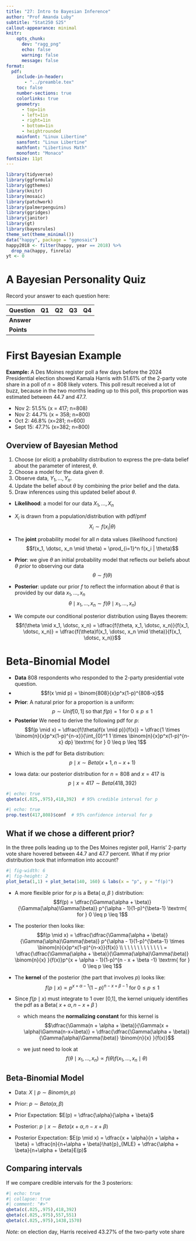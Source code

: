```yaml
---
title: "27: Intro to Bayesian Inference"
author: "Prof Amanda Luby"
subtitle: "Stat250 S25"
callout-appearance: minimal
knitr:
    opts_chunk: 
      dev: "ragg_png"
      echo: false
      warning: false
      message: false
format:
  pdf:
    include-in-header: 
       - "../preamble.tex"
    toc: false
    number-sections: true
    colorlinks: true
    geometry:
      - top=1in
      - left=1in
      - right=1in
      - bottom=1in
      - heightrounded
    mainfont: "Linux Libertine"
    sansfont: "Linux Libertine"
    mathfont: "Libertinus Math"
    monofont: "Monaco"
fontsize: 11pt
---
```


```r
library(tidyverse)
library(ggformula)
library(ggthemes)
library(knitr)
library(mosaic)
library(patchwork)
library(palmerpenguins)
library(ggridges)
library(janitor)
library(gt)
library(bayesrules)
theme_set(theme_minimal())
data("happy", package = "ggmosaic")
happy2018 <- filter(happy, year == 2018) %>%
  drop_na(happy, finrela)
yt <- 0
```

# A Bayesian Personality Quiz

Record your answer to each question here:

| **Question**   | Q1  | Q2  | Q3  | Q4  |
|------------|-----|-----|-----|-----|
| **Answer** |     |     |     |     |
| **Points** |     |     |     |     |

# First Bayesian Example

**Example:** A Des Moines register poll a few days before the 2024 Presidential election showed Kamala Harris with 51.61% of the 2-party vote share in a poll of $n=808$ likely voters. This poll result received a lot of buzz, because in the two months leading up to this poll, this proportion was estimated between 44.7 and 47.7. 

- Nov 2: 51.5% (x = 417; n=808)
- Nov 2: 44.7% (x = 358; n=800)
- Oct 2: 46.8% (x=281; n=600)
- Sept 15: 47.7% (x=382; n=800)

## Overview of Bayesian Method

1. Choose (or elicit) a probability distribution to express the pre-data belief about the parameter of interest, $\theta$.
2. Choose a model for the data given $\theta$.
3. Observe data, $Y_1, \ldots, Y_n$.
4. Update the belief about $\theta$ by combining the prior belief and the data.
5. Draw inferences using this updated belief about $\theta$.

- **Likelihood**: a model for our data $X_1, \dotsc, X_n$

-  $X_i$ is drawn from a population/distribution with pdf/pmf $$X_i \sim f(x_i | \theta)$$

- The **joint** probability model for all $n$ data values (likelihood function)
$$f(x_1, \dotsc, x_n \mid \theta) = \prod_{i=1}^n f(x_i | \theta)$$
- **Prior**: we give $\theta$ an initial probability model that reflects our beliefs about $\theta$ *prior* to observing our data
$$\theta \sim f(\theta)$$
- **Posterior**: update our prior $f$ to reflect the information about $\theta$ that is provided by our data $x_1, \dotsc, x_n$
$$\theta \mid  x_1, \dotsc, x_n \sim f(\theta \mid x_1, \dotsc, x_n)$$
- We compute our conditional posterior distribution using Bayes theorem:
$$f(\theta \mid  x_1, \dotsc, x_n) = \dfrac{f(\theta, x_1, \dotsc, x_n)}{f(x_1, \dotsc, x_n)} = \dfrac{f(\theta)f(x_1, \dotsc, x_n \mid \theta)}{f(x_1, \dotsc, x_n)}$$

# Beta-Binomial Model
- **Data** 808 respondents who responded to the 2-party presidential vote question. 
- $$f(x \mid p) = \binom{808}{x}p^x(1-p)^{808-x}$$
- **Prior**: A natural prior for a proportion is a uniform:
$$p \sim Unif[0,1] \textrm{ so that } f(p) = 1 \textrm{ for } 0 \leq p \leq 1$$
- **Posterior** We need to derive the following pdf for $p$:
$$f(p \mid  x)  = \dfrac{f(\theta)f(x \mid p)}{f(x)} = \dfrac{1 \times \binom{n}{x}p^x(1-p)^{n-x}}{\int_{0}^1 1 \times \binom{n}{x}p^x(1-p)^{n-x} dp} \textrm{ for } 0 \leq p \leq 1$$

\vspace{4in}

- Which is the pdf for Beta distribution:
$$p \mid x \sim Beta(x + 1, n - x + 1)$$

- Iowa data: our posterior distribution for $n=808$ and $x=417$ is
$$p \mid x = 417 \sim Beta(418, 392)$$

```r
#| echo: true
qbeta(c(.025,.975),418,392)  # 95% credible interval for p
```

```r
#| echo: true
prop.test(417,808)$conf  # 95% confidence interval for p
```

## What if we chose a different prior? 

In the three polls leading up to the Des Moines register poll, Harris' 2-party vote share hovered between 44.7 and 47.7 percent. What if my prior distribution took that information into account? 

```r
#| fig-width: 6
#| fig-height: 2
plot_beta(1,1) + plot_beta(140, 160) & labs(x = "p", y = "f(p)")
```

- A more flexible prior for $p$ is a Beta( $\alpha, \beta$ ) distribution:
$$f(p) = \dfrac{\Gamma(\alpha + \beta)}{\Gamma(\alpha)\Gamma(\beta)} p^{\alpha - 1}(1-p)^{\beta-1} \textrm{ for } 0 \leq p \leq 1$$

- The posterior then looks like:
$$f(p \mid  x)   = \dfrac{\dfrac{\Gamma(\alpha + \beta)}{\Gamma(\alpha)\Gamma(\beta)} p^{\alpha - 1}(1-p)^{\beta-1} \times \binom{n}{x}p^x(1-p)^{n-x}}{f(x)} \\
\ \ \ \ \ \ \ \ \ \ \ \  = \dfrac{\dfrac{\Gamma(\alpha + \beta)}{\Gamma(\alpha)\Gamma(\beta)} \binom{n}{x} }{f(x)}p^{x + \alpha - 1}(1-p)^{n - x + \beta -1}  \textrm{ for } 0 \leq p \leq 1$$

- The **kernel** of the posterior (the part that involves $p$) looks like:
$$f(p \mid  x) \propto  p^{x + \alpha - 1}(1-p)^{n - x + \beta -1}  \textrm{ for } 0 \leq p \leq 1$$

- Since $f(p \mid x)$ must integrate to 1 over [0,1], the kernel uniquely identifies the pdf as a Beta( $x + \alpha, n-x+\beta$ )
    - which means the **normalizing constant** for this kernel is
$$\dfrac{\Gamma(n + \alpha + \beta)}{\Gamma(x + \alpha)\Gamma(n-x+\beta)} = \dfrac{\dfrac{\Gamma(\alpha + \beta)}{\Gamma(\alpha)\Gamma(\beta)} \binom{n}{x} }{f(x)}$$

    -  we just need to look at
$$f(\theta \mid x_1, \dotsc, x_n) \propto f(\theta)f(x_1, \dotsc, x_n \mid \theta)$$


::: callout-note
## Beta-Binomial Model

- Data: $X \mid p \sim Binom(n,p)$
- Prior: $p \sim Beta(\alpha, \beta)$ 
- Prior Expectation: $E(p) = \dfrac{\alpha}{\alpha + \beta}$


- Posterior: $p \mid x \sim Beta(x + \alpha, n-x + \beta)$
- Posterior Expectation: $E(p \mid x) = \dfrac{x + \alpha}{n + \alpha + \beta} = \dfrac{n}{n+\alpha + \beta}\hat{p}_{MLE} + \dfrac{\alpha + \beta}{n+\alpha + \beta}E(p)$
:::

## Comparing intervals

If we compare credible intervals for the 3 posteriors: 

```r
#| echo: true
#| collapse: true
#| comment: "#>"
qbeta(c(.025,.975),418,392)  
qbeta(c(.025,.975),557,551)  
qbeta(c(.025,.975),1438,1570)  
```

*Note:* on election day, Harris received 43.27% of the two-party vote share
